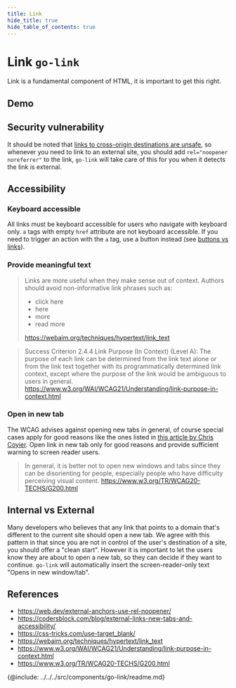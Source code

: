 ```yaml
---
title: Link
hide_title: true
hide_table_of_contents: true
---
```



# Link <span className="text-size-0">`go-link`</span>

<!-- Description -->

<div className="text-size-1">Link is a fundamental component of HTML, it is important to get this right.</div>

<!-- Demos, tips, variations, use cases -->

## Demo

<Demo code={demoSource} />

## Security vulnerability

It should be noted that [links to cross-origin destinations are unsafe](https://web.dev/external-anchors-use-rel-noopener/), so whenever you need to link to an external site, you should add `rel="noopener noreferrer"` to the link, `go-link` will take care of this for you when it detects the link is external.

## Accessibility

### Keyboard accessible

All links must be keyboard accessible for users who navigate with keyboard only. `a` tags with empty `href` attribute are not keyboard accessible. If you need to trigger an action with the `a` tag, use a button instead (see [buttons vs links](./go-button#buttons-vs-links)).

### Provide meaningful text

> Links are more useful when they make sense out of context. Authors should avoid non-informative link phrases such as:
>
> - click here
> - here
> - more
> - read more
>
> https://webaim.org/techniques/hypertext/link_text

> Success Criterion 2.4.4 Link Purpose (In Context) (Level A): The purpose of each link can be determined from the link text alone or from the link text together with its programmatically determined link context, except where the purpose of the link would be ambiguous to users in general.
> https://www.w3.org/WAI/WCAG21/Understanding/link-purpose-in-context.html

### Open in new tab

The WCAG advises against opening new tabs in general, of course special cases apply for good reasons like the ones listed in [this article by Chris Coyier](https://css-tricks.com/use-target_blank/). Open link in new tab only for good reasons and provide sufficient warning to screen reader users.

> In general, it is better not to open new windows and tabs since they can be disorienting for people, especially people who have difficulty perceiving visual content.
> https://www.w3.org/TR/WCAG20-TECHS/G200.html

## Internal vs External

Many developers who believes that any link that points to a domain that's different to the current site should open a new tab. We agree with this pattern in that since you are not in control of the user's destination of a site, you should offer a "clean start". However it is important to let the users know they are about to open a new tab, so they can decide if they want to continue. `go-link` will automatically insert the screen-reader-only text "Opens in new window/tab".

## References

- https://web.dev/external-anchors-use-rel-noopener/
- https://codersblock.com/blog/external-links-new-tabs-and-accessibility/
- https://css-tricks.com/use-target_blank/
- https://webaim.org/techniques/hypertext/link_text
- https://www.w3.org/WAI/WCAG21/Understanding/link-purpose-in-context.html
- https://www.w3.org/TR/WCAG20-TECHS/G200.html

<!-- API -->

{@include: ../../../src/components/go-link/readme.md}
